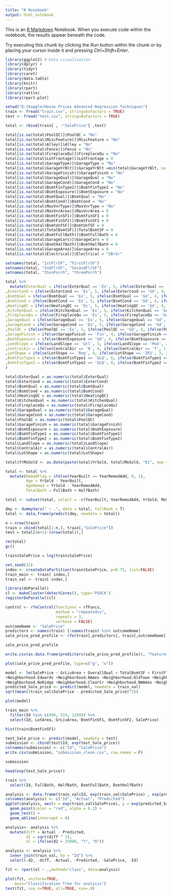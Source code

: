 ```yaml
---
title: "R Notebook"
output: html_notebook
---
```


This is an [R Markdown](http://rmarkdown.rstudio.com) Notebook. When you execute code within the notebook, the results appear beneath the code. 

Try executing this chunk by clicking the *Run* button within the chunk or by placing your cursor inside it and pressing *Ctrl+Shift+Enter*. 

```r
library(ggplot2) # Data visualization
library(dplyr) #
library(tidyr)
library(caret)
library(data.table)
library(knitr)
library(rpart)
library(rattle)
library(rpart.plot)
```


```r
setwd("D:/Kaggle/House Prices Advanced Regression Techniques")
train <- fread("train.csv", stringsAsFactors = TRUE)
test <- fread("test.csv", stringsAsFactors = TRUE)
```

```r
total <- rbind(train[ , -"SalePrice"] ,test)
```

```r
total[is.na(total$PoolQC)]$PoolQC = "No"
total[is.na(total$MiscFeature)]$MiscFeature = "No"
total[is.na(total$Alley)]$Alley = "No"
total[is.na(total$Fence)]$Fence = "No"
total[is.na(total$FireplaceQu)]$FireplaceQu = "No"
total[is.na(total$LotFrontage)]$LotFrontage = 0
total[is.na(total$GarageType)]$GarageType = "No"
total[is.na(total$GarageYrBlt)]$GarageYrBlt =min(total$GarageYrBlt, na.rm = TRUE)
total[is.na(total$GarageFinish)]$GarageFinish = "No"
total[is.na(total$GarageQual)]$GarageQual = "No"
total[is.na(total$GarageCond)]$GarageCond = "No"
total[is.na(total$BsmtFinType2)]$BsmtFinType2 = "No"
total[is.na(total$BsmtExposure)]$BsmtExposure = "No"
total[is.na(total$BsmtQual)]$BsmtQual = "No"
total[is.na(total$BsmtCond)]$BsmtCond = "No"
total[is.na(total$MasVnrType)]$MasVnrType = "No"
total[is.na(total$MasVnrArea)]$MasVnrArea = 0
total[is.na(total$BsmtFinSF1)]$BsmtFinSF1 = 0
total[is.na(total$BsmtFinSF2)]$BsmtFinSF2 = 0
total[is.na(total$BsmtUnfSF)]$BsmtUnfSF = 0
total[is.na(total$TotalBsmtSF)]$TotalBsmtSF = 0
total[is.na(total$BsmtFullBath)]$BsmtFullBath = 0
total[is.na(total$GarageCars)]$GarageCars = 0
total[is.na(total$BsmtHalfBath)]$BsmtHalfBath = 0
total[is.na(total$GarageArea)]$GarageArea = 0
total[is.na(total$Electrical)]$Electrical = "SBrkr"

```

```r
setnames(total, "1stFlrSF", "FirstFlrSF")
setnames(total, "2ndFlrSF", "SecondFlrSF")
setnames(total, "3SsnPorch", "threePorch")
```

```r
total %>%
  mutate(ExterQual = ifelse(ExterQual == 'Ex', 5, ifelse(ExterQual == 'Gd', 4, ifelse(ExterQual == 'TA',  3, ifelse(ExterQual == 'Fa', 2, ifelse(ExterQual == 'Po', 1, 0)))))
,ExterCond = ifelse(ExterCond == 'Ex', 5, ifelse(ExterCond == 'Gd', 4, ifelse(ExterCond == 'TA',  3, ifelse(ExterCond == 'Fa', 2, ifelse(ExterCond == 'Po', 1, 0)))))
,BsmtQual = ifelse(BsmtQual == 'Ex', 5, ifelse(BsmtQual == 'Gd', 4, ifelse(BsmtQual == 'TA',  3, ifelse(BsmtQual == 'Fa', 2, ifelse(BsmtQual == 'Po', 1, 0)))))
,BsmtCond = ifelse(BsmtCond == 'Ex', 5, ifelse(BsmtCond == 'Gd', 4, ifelse(BsmtCond == 'TA',  3, ifelse(BsmtCond == 'Fa', 2, ifelse(BsmtCond == 'Po', 1, 0)))))
,HeatingQC = ifelse(HeatingQC == 'Ex', 5, ifelse(HeatingQC == 'Gd', 4, ifelse(HeatingQC == 'TA',  3, ifelse(HeatingQC == 'Fa', 2, ifelse(HeatingQC == 'Po', 1, 0)))))
,KitchenQual = ifelse(KitchenQual == 'Ex', 5, ifelse(KitchenQual == 'Gd', 4, ifelse(KitchenQual == 'TA',  3, ifelse(KitchenQual == 'Fa', 2, ifelse(KitchenQual == 'Po', 1, 0)))))
,FireplaceQu = ifelse(FireplaceQu == 'Ex', 5, ifelse(FireplaceQu == 'Gd', 4, ifelse(FireplaceQu == 'TA',  3, ifelse(FireplaceQu == 'Fa', 2, ifelse(FireplaceQu == 'Po', 1, 0)))))
,GarageQual = ifelse(GarageQual == 'Ex', 5, ifelse(GarageQual == 'Gd', 4, ifelse(GarageQual == 'TA',  3, ifelse(GarageQual == 'Fa', 2, ifelse(GarageQual == 'Po', 1, 0)))))
,GarageCond = ifelse(GarageCond == 'Ex', 5, ifelse(GarageCond == 'Gd', 4, ifelse(GarageCond == 'TA',  3, ifelse(GarageCond == 'Fa', 2, ifelse(GarageCond == 'Po', 1, 0)))))
,PoolQC = ifelse(PoolQC == 'Ex', 5, ifelse(PoolQC == 'Gd', 4, ifelse(PoolQC == 'TA',  3, ifelse(PoolQC == 'Fa', 2, ifelse(PoolQC == 'No', 1, 0)))))
,GarageFinish = ifelse(GarageFinish == 'Fin', 4, ifelse(GarageFinish == 'RFn', 3, ifelse(GarageFinish == 'Unf',  2, ifelse(GarageFinish == 'No', 1, 0))))
,BsmtExposure = ifelse(BsmtExposure == 'Gd', 4, ifelse(BsmtExposure == 'Av', 3, ifelse(BsmtExposure == 'Mn',  2, ifelse(BsmtExposure == 'No', 1, 0))))
,LandSlope = ifelse(LandSlope == 'Gtl', 3, ifelse(LandSlope == 'Mod', 2, ifelse(LandSlope == 'Sev',  1, 0)))
,CentralAir = ifelse(CentralAir == 'N', 0, ifelse(CentralAir == 'Y', 1, -1))
,LotShape = ifelse(LotShape == 'Reg', 4, ifelse(LotShape == 'IR1', 3, ifelse(LotShape == 'IR2',  2, ifelse(LotShape == 'IR3', 1, 0))))
,BsmtFinType1 = ifelse(BsmtFinType1 == 'GLQ', 6, ifelse(BsmtFinType1 == 'ALQ', 5, ifelse(BsmtFinType1 == 'BLQ',  4, ifelse(BsmtFinType1 == 'Rec', 3, ifelse(BsmtFinType1 == 'LwQ', 2, ifelse(BsmtFinType1 == 'Unf', 1, 0))))))
,BsmtFinType2 = ifelse(BsmtFinType2 == 'GLQ', 6, ifelse(BsmtFinType2 == 'ALQ', 5, ifelse(BsmtFinType2 == 'BLQ',  4, ifelse(BsmtFinType2 == 'Rec', 3, ifelse(BsmtFinType2 == 'LwQ', 2, ifelse(BsmtFinType2 == 'Unf', 1, 0))))))
)
```

```r
total$ExterQual = as.numeric(total$ExterQual)
total$ExterCond = as.numeric(total$ExterCond)
total$BsmtQual = as.numeric(total$BsmtQual)
total$BsmtCond = as.numeric(total$BsmtCond)
total$HeatingQC = as.numeric(total$HeatingQC)
total$KitchenQual = as.numeric(total$KitchenQual)
total$FireplaceQu = as.numeric(total$FireplaceQu)
total$GarageQual = as.numeric(total$GarageQual)
total$GarageCond = as.numeric(total$GarageCond)
total$PoolQC = as.numeric(total$PoolQC)
total$GarageFinish = as.numeric(total$GarageFinish)
total$BsmtExposure = as.numeric(total$BsmtExposure)
total$BsmtFinType1 = as.numeric(total$BsmtFinType1)
total$BsmtFinType2 = as.numeric(total$BsmtFinType2)
total$LandSlope = as.numeric(total$LandSlope)
total$CentralAir = as.numeric(total$CentralAir)
total$LotShape = as.numeric(total$LotShape)

```

```r

total$YrMoSold <- as.Date(paste(total$YrSold, total$MoSold, "01", sep = "."), format = "%Y.%m.%d")
```

```r
total <- total %>%
  mutate(RemodFlag = ifelse(YearBuilt == YearRemodAdd, 0, 1),
         Age = YrSold - YearBuilt,
         AgeRemod = YrSold - YearRemodAdd,
         TotalBath = FullBath + HalfBath)
```

```r
total <- subset(total, select = -c(YearBuilt, YearRemodAdd, YrSold, MoSold, FullBath, HalfBath ) )
```


```r
dmy <- dummyVars(" ~ .", data = total, fullRank = T)
total <- data.frame(predict(dmy, newdata = total))
```

```r
n = nrow(train)
train = cbind(total[1:n,], train[,"SalePrice"])
test = total[(n+1):(nrow(total)),]

rm(total)
gc()
```

```r
train$SalePrice = log(train$SalePrice)
```

```r
set.seed(32)
index <- createDataPartition(train$SalePrice, p=0.75, list=FALSE)
train_main <- train[ index,]
train_val <- train[-index,]

```


```r
library(doParallel) 
cl <- makeCluster(detectCores(), type='PSOCK')
registerDoParallel(cl)
```

```r
control <- rfeControl(functions = rfFuncs,
                      method = "repeatedcv",
                      repeats = 3,
                      verbose = FALSE)
outcomeName <- "SalePrice"
predictors <- names(train) [!names(train) %in% outcomeName]
sale_price_pred_profile <- rfe(train[,predictors], train[,outcomeName], rfeControl = control)

```

```r
sale_price_pred_profile
```

```r
write.csv(as.data.frame(predictors(sale_price_pred_profile)), "features.csv")
```

```r
plot(sale_price_pred_profile, type=c("g", "o"))
```

```r
model <- lm(SalePrice ~ GrLivArea + OverallQual + TotalBsmtSF + FirstFlrSF + BsmtFinSF1 + LotArea + GarageArea + OverallCond + SecondFlrSF + Age + GarageCars + AgeRemod + FireplaceQu + MSSubClass + ExterQual + BsmtFinType1
+Neighborhood.Edwards +Neighborhood.NAmes +Neighborhood.OldTown +Neighborhood.Gilbert + Neighborhood.CollgCr +Neighborhood.MeadowV +Neighborhood.Crawfor +Neighborhood.NPkVill +Neighborhood.BrDale+Neighborhood.NridgHt+Neighborhood.Somerst
+Neighborhood.NoRidge +Neighborhood.ClearCr +Neighborhood.NWAmes +Neighborhood.SWISU +Neighborhood.SawyerW +Neighborhood.Sawyer+Neighborhood.BrkSide +Neighborhood.Timber +Neighborhood.Veenker +Neighborhood.IDOTRR +Neighborhood.Mitchel +Neighborhood.Blueste +Neighborhood.StoneBr + GarageType.Attchd +GarageFinish + GarageYrBlt+OpenPorchSF+ KitchenQual + BsmtQual + HeatingQC + CentralAir, data = train_main)
predicted_Sale_price <- predict(model, newdata = train_val)
sqrt(mean((train_val$SalePrice - predicted_Sale_price)^2))
```

```r
plot(model)
```

```r
train_main %>%
  filter(Id %in% c(496, 524, 1299)) %>%
  select(Id, LotArea, GrLivArea, BsmtFinSF1, BsmtFinSF2, SalePrice)
```

```r
hist(train$BsmtFinSF1)
```

```r
test_Sale_price <- predict(model, newdata = test)
submission <- cbind(test$Id, exp(test_Sale_price))
colnames(submission) <- c("Id", "SalePrice")
write.csv(submission, "submission_clean.csv", row.names = F)
```

```r
submission
```

```r
head(exp(test_Sale_price))
```

```r
train %>%
  select(Id, FullBath, HalfBath, BsmtFullBath, BsmtHalfBath)
```

```r
analysis <- data.frame(train_val$Id, exp(train_val$SalePrice) , exp(predicted_Sale_price))
colnames(analysis) <- c("Id", "Actual", "Predicted")
ggplot(analysis, aes(x = exp(train_val$SalePrice), y = exp(predicted_Sale_price), label = Id)) +
  geom_point(color = "red", alpha = 0.2) +
  geom_text() +
  geom_abline(intercept = 0)
```

```r
analysis<- analysis %>%
  mutate(diff = Actual - Predicted,
         d2 = sqrt(diff ^ 2),
         ol = ifelse(d2 > 25000, "Y", "N"))
```

```r
analysis <- analysis %>%
  inner_join(train_val, by = "Id") %>%
  select(-d2, -diff, -Actual, -Predicted, -SalePrice, -Id)
```

```r
fit <- rpart(ol ~ .,method="class", data=analysis)
```

```r
plot(fit, uniform=TRUE, 
  	main="Classification Tree for analysis")
text(fit, use.n=TRUE, all=TRUE, cex=.8)
```

